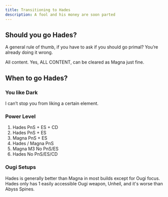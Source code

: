 ```yaml
---
title: Transitioning to Hades
description: A fool and his money are soon parted
---
```


## Should you go Hades?

A general rule of thumb, if you have to ask if you should go primal?
You’re already doing it wrong.

All content. Yes, ALL CONTENT, can be cleared as Magna just fine.

## When to go Hades?

<Steps>
<Step>

### You like Dark

I can’t stop you from liking a certain element.

</Step>

<Step>

### Power Level

1. Hades PnS + ES + CD
2. Hades PnS + ES
3. Magna PnS + ES
4. Hades / Magna PnS
5. Magna M3 No PnS/ES
6. Hades No PnS/ES/CD

</Step>

<Step>

### Ougi Setups

Hades is generally better than Magna in most builds except for Ougi focus.
Hades only has 1 easily accessible Ougi weapon, Unheil, and it's worse than Abyss Spines.

</Step>
</Steps>
